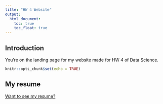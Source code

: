 ```yaml
---
title: "HW 4 Website"
output: 
  html_document:
    toc: true
    toc_float: true
---
```


## Introduction

You're on the landing page for my website made for HW 4 of Data Science. 

```r
knitr::opts_chunk$set(echo = TRUE)
```

## My resume 

[Want to see my resume?](resume.html)








